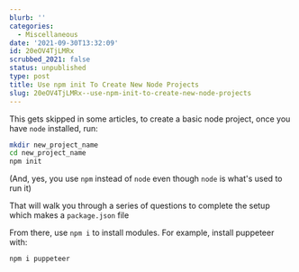 ```yaml
---
blurb: ''
categories:
  - Miscellaneous
date: '2021-09-30T13:32:09'
id: 20eOV4TjLMRx
scrubbed_2021: false
status: unpublished
type: post
title: Use npm init To Create New Node Projects
slug: 20eOV4TjLMRx--use-npm-init-to-create-new-node-projects
---
```


This gets skipped in some articles, to create a basic node project, once you have `node` installed, run:

```bash
mkdir new_project_name
cd new_project_name
npm init
```

(And, yes, you use `npm` instead of `node` even though `node` is what's used to run it)


That will walk you through a series of questions to complete the setup which makes a `package.json` file

From there, use `npm i` to install modules. For example, install puppeteer with:

```bash
npm i puppeteer
```
